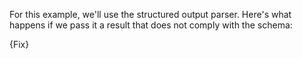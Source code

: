 For this example, we'll use the structured output parser. Here's what happens if we pass it a result that does not comply with the schema:


<CodeBlock language="typescript">{Fix}</CodeBlock>
